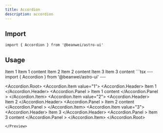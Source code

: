 ```yaml
---
title: Accordion
description: accordion
---
```



## Import

```tsx
import { Accordion } from '@beanwei/astro-ui'
```


## Usage

<Preview>
  <Fragment slot="preview">
    <Accordion.Root class="w-full">
      <Accordion.Item value="1">
        <Accordion.Header>
          Item 1
        </Accordion.Header>
        <Accordion.Panel >
          Item 1 content
        </Accordion.Panel >
      </Accordion.Item>
      <Accordion.Item value="2">
        <Accordion.Header>
          Item 2
        </Accordion.Header>
        <Accordion.Panel >
          Item 2 content
        </Accordion.Panel >
      </Accordion.Item>
      <Accordion.Item value="3">
        <Accordion.Header>
          Item 3
        </Accordion.Header>
        <Accordion.Panel >
          Item 3 content
        </Accordion.Panel >
      </Accordion.Item>
    </Accordion.Root>
  </Fragment>
  ```tsx
  ---
  import { Accordion } from '@beanwei/astro-ui'
  ---

  <Accordion.Root>
    <Accordion.Item value="1">
      <Accordion.Header>
        Item 1
      </Accordion.Header>
      <Accordion.Panel >
        Item 1 content
      </Accordion.Panel >
    </Accordion.Item>
    <Accordion.Item value="2">
      <Accordion.Header>
        Item 2
      </Accordion.Header>
      <Accordion.Panel >
        Item 2 content
      </Accordion.Panel >
    </Accordion.Item>
    <Accordion.Item value="3">
      <Accordion.Header>
        Item 3
      </Accordion.Header>
      <Accordion.Panel >
        Item 3 content
      </Accordion.Panel >
    </Accordion.Item>
  </Accordion.Root>
  ```
</Preview>
